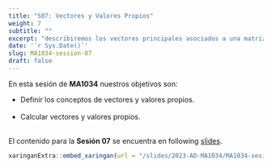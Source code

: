 ```yaml
---
title: "S07: Vectores y Valores Propios"
weight: 7
subtitle: ""
excerpt: "describiremos los vectores principales asociados a una matriz."
date: '`r Sys.Date()`'
slug: MA1034-session-07
draft: false
---
```


En esta sesión de **MA1034** nuestros objetivos son:


* Definir los conceptos de vectores y valores propios. <br/><br/>
* Calcular vectores y valores propios. <br/><br/>

El contenido para la **Sesión 07** se encuentra en following [slides](/slides/2023-AD-MA1034/MA1034-sesion-07).

```r
xaringanExtra::embed_xaringan(url = "/slides/2023-AD-MA1034/MA1034-sesion-07", ratio = "4:3")
```